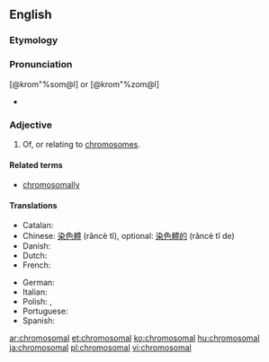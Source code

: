 ==English==

===Etymology===
{{suffix|chromosome|al}}

===Pronunciation===
[@krom"%som@l] or [@krom"%zom@l]
* {{rhymes|əʊməl}}

===Adjective===
{{en-adj|-}}

# Of, or relating to [[chromosome]]s.

====Related terms====
* [[chromosomally]]

====Translations====
{{trans-top|of, or relating to chromosomes}}
* Catalan: {{t-|ca|cromosòmic}}
* Chinese: [[染色體]] (rǎncè tǐ), optional: [[染色體的]] (rǎncè tǐ de)
* Danish: {{t-|da|kromosomal}}
* Dutch: {{t+|nl|chromosomaal}}
* French: {{t+|fr|chromosomique}}
{{trans-mid}}
* German: {{t-|de|chromosomal}}
* Italian: {{t-|it|cromosomico}}
* Polish: {{t|pl|chromosomowy}}, {{t|pl|chromosowalny}}
* Portuguese: {{t-|pt|cromossómico}}
* Spanish: {{t+|es|cromosómico}}
{{trans-bottom}}

[[ar:chromosomal]]
[[et:chromosomal]]
[[ko:chromosomal]]
[[hu:chromosomal]]
[[ja:chromosomal]]
[[pl:chromosomal]]
[[vi:chromosomal]]